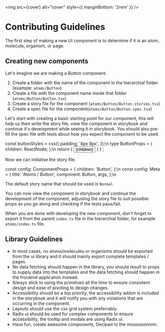 
<Meta title="Contributing" />

<img src={cover} alt="cover" style={{ marginBottom: '2rem' }} />

# Contributing Guidelines

The first step of making a new UI component is to determine if it is an atom, molecule, organism, or page.

## Creating new components

Let's imagine we are making a Button component.

1. Create a folder with the name of the component in the hierarchial folder (example: `atoms/Button`)
2. Create a file with the component name inside that folder (`atoms/Button/Button.tsx`)
3. Create a story file for the component (`atoms/Button/Button.stories.tsx`)
4. Create a spec file for the component(`atoms/Button/Button.spec.tsx`)

Let's start with creating a basic starting point for our component, this will help us then write the story file, view the component in storybook and continue it's development while seeing it in storybook. You should also pre-fill the spec file with tests about how you expect the component to be used.

const buttonStyles = css({
  padding: '4px 8px',
});\n
type ButtonProps = {
  children: ReactNode;
};\n
  return (
    <button type="button" css={buttonStyles}>{children}</button>
  )
}`;

<Source code={code1} dark language="typescript" />

Now we can initialise the story file.

const config: ComponentProps<typeof Button> = {
  children: 'Button',
};\n
const config: Meta<typeof args> = {
  title: 'Atoms / Button',
  component: Button,
  args,
};\n

<Source code={code2} dark language="typescript" />

The default story name that should be used is `Normal`.

You can now view the component in storybook and continue the development of the component, adjusting the story file to suit possible props as you go along and checking if the tests pass/fail.

When you are done with developing the new component, don't forget to export it from the parent `index.ts` file in the hierarchial folder, for example `atoms/index.ts` file.

## Library Guidelines

- In most cases, no atoms/molecules or organisms should be exported from the ui library and it should mainly export complete templates / pages.
- No data fetching should happen in the library, you should result to props to supply data into the templates and the data fetching should happen in the frontend application instead.
- Always stick to using the primitives all the time to ensure consistent design and ease of pivoting to design changes.
- Accessibility should be a top priority, the accessibility addon is included in the storybook and it will notify you with any violations that are occurring in the component.
- Layouts should use the css grid system preferrably.
- Radix ui should be used for complex components to ensure accessibility, the tooltip and modals are using Radix ui.
- Have fun, create awesome components, Decipad to the moooooonnnn.
